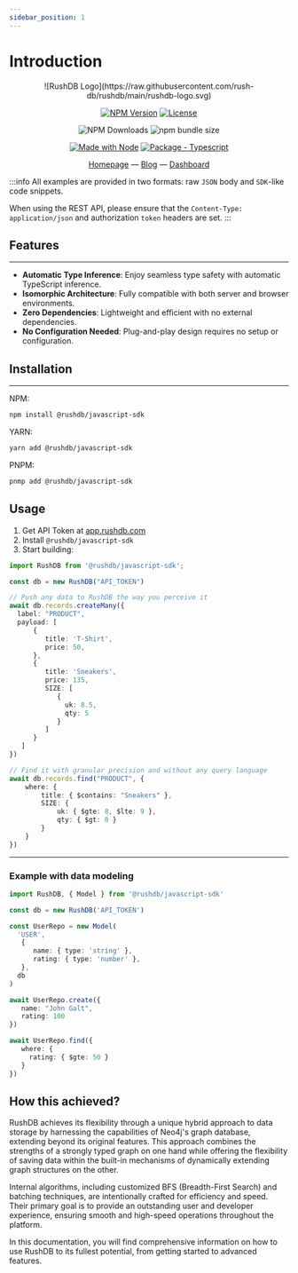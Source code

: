 ```yaml
---
sidebar_position: 1
---
```

# Introduction

<div align="center">
![RushDB Logo](https://raw.githubusercontent.com/rush-db/rushdb/main/rushdb-logo.svg)

[![NPM Version](https://img.shields.io/npm/v/%40rushdb%2Fjavascript-sdk)](https://www.npmjs.com/package/@rushdb/javascript-sdk)
[![License](https://img.shields.io/badge/License-MIT-blue)](#license "Go to license section")

![NPM Downloads](https://img.shields.io/npm/dw/%40rushdb%2Fjavascript-sdk)
![npm bundle size](https://img.shields.io/bundlephobia/minzip/%40rushdb%2Fjavascript-sdk)

[![Made with Node](https://img.shields.io/badge/dynamic/json?label=node&query=%24.engines%5B%22node%22%5D&url=https%3A%2F%2Fraw.githubusercontent.com%2Frush-db%2Frushdb%2Fmain%2Fpackage.json)](https://nodejs.org "Go to Node.js homepage")
[![Package - Typescript](https://img.shields.io/github/package-json/dependency-version/rush-db/rushdb/dev/typescript?logo=typescript&logoColor=white)](https://www.npmjs.com/package/typescript "Go to TypeScript on NPM")

[Homepage](https://rushdb.com) — [Blog](https://rushdb.com/blog) — [Dashboard](https://app.rushdb.com)
</div>


:::info
All examples are provided in two formats: raw `JSON` body and `SDK`-like code snippets.

When using the REST API, please ensure that the `Content-Type: application/json` and authorization `token` headers are set.
:::


## Features

---
- **Automatic Type Inference**: Enjoy seamless type safety with automatic TypeScript inference.
- **Isomorphic Architecture**: Fully compatible with both server and browser environments.
- **Zero Dependencies**: Lightweight and efficient with no external dependencies.
- **No Configuration Needed**: Plug-and-play design requires no setup or configuration.


## Installation

---
NPM:
```bash
npm install @rushdb/javascript-sdk
```

YARN:
```bash
yarn add @rushdb/javascript-sdk
```

PNPM:
```bash
pnmp add @rushdb/javascript-sdk
```


## Usage

1. Get API Token at [app.rushdb.com](https://app.rushdb.com/)
2. Install `@rushdb/javascript-sdk`
3. Start building:

```typescript
import RushDB from '@rushdb/javascript-sdk';

const db = new RushDB("API_TOKEN")

// Push any data to RushDB the way you perceive it
await db.records.createMany({
  label: "PRODUCT",
  payload: [
      {
         title: 'T-Shirt',
         price: 50,
      },
      {
         title: 'Sneakers',
         price: 135,
         SIZE: [
            {
              uk: 8.5,
              qty: 5
            }
         ]
      }
   ]
})

// Find it with granular precision and without any query language
await db.records.find("PRODUCT", {
    where: {
        title: { $contains: "Sneakers" },
        SIZE: {
            uk: { $gte: 8, $lte: 9 },
            qty: { $gt: 0 }
        }
    }
})
```

---
### Example with data modeling

```typescript
import RushDB, { Model } from '@rushdb/javascript-sdk'

const db = new RushDB('API_TOKEN')

const UserRepo = new Model(
  'USER',
   {
      name: { type: 'string' },
      rating: { type: 'number' },
   },
  db
)

await UserRepo.create({
   name: "John Galt",
   rating: 100
})

await UserRepo.find({
   where: {
     rating: { $gte: 50 }
   }
})
```



## How this achieved?
RushDB achieves its flexibility through a unique hybrid approach to data storage by harnessing the capabilities of
Neo4j's graph database, extending beyond its original features. This approach combines the
strengths of a strongly typed graph on one hand while offering the flexibility of saving data within the built-in
mechanisms of dynamically extending graph structures on the other.

Internal algorithms, including customized BFS (Breadth-First Search) and batching techniques, are intentionally crafted
for efficiency and speed. Their primary goal is to provide an outstanding user and developer experience, ensuring smooth
and high-speed operations throughout the platform.

In this documentation, you will find comprehensive information on how to use RushDB to its fullest potential,
from getting started to advanced features.
